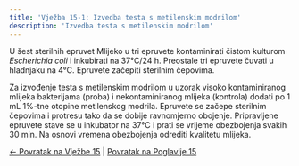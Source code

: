 ```yaml
---
title: 'Vježba 15-1: Izvedba testa s metilenskim modrilom'
description: 'Izvedba testa s metilenskim modrilom'
---
```


U šest sterilnih epruvet Mlijeko u tri epruvete kontaminirati čistom kulturom *Escherichia coli* i inkubirati na 37°C/24 h. Preostale tri epruvete čuvati u hladnjaku na 4°C. Epruvete začepiti sterilnim čepovima.

Za izvođenje testa s metilenskim modrilom u uzorak visoko kontaminiranog mlijeka bakterijama (proba) i nekontaminiranog mlijeka (kontrola) dodati po 1 mL 1%-tne otopine metilenskog modrila. Epruvete se začepe sterilnim čepovima i protresu tako da se dobije ravnomjerno obojenje. Pripravljene epruvete stave se u inkubator na 37°C i prati se vrijeme obezbojenja svakih 30 min. Na osnovi vremena obezbojenja odrediti kvalitetu mlijeka.

[← Povratak na Vježbe 15](../vjezba-15) | [Povratak na Poglavlje 15](/poglavlje-15/)
